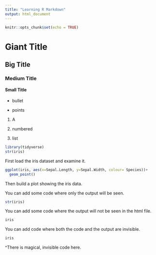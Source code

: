 ```yaml
---
title: "Learning R Markdown"
output: html_document
---
```


```r
knitr::opts_chunk$set(echo = TRUE)
```


# Giant Title

## Big Title

### Medium Title

#### Small Title


- bullet

- points

1. A 

1. numbered

1. list



```r
library(tidyverse)
str(iris)

```

First load the iris dataset and examine it.


```R
ggplot(iris, aes(x=Sepal.Length, y=Sepal.Width, colour= Species))+
  geom_point()

```

Then build a plot showing the iris data.

You can add some code where only the output will be seen.
```R
str(iris)
```

You can add some code where the output will not be seen in the html file.
```R

iris

```


You can add code where both the code and the output are invisible.

```R

iris
```

^There is magical, invisible code here.



